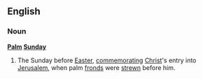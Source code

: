 ==English==
===Noun===
'''[[Palm]] [[Sunday]]'''
#The Sunday before [[Easter]], [[commemorating]] [[Christ]]'s entry into [[Jerusalem]], when palm [[frond]]s were [[strew]]n before him.
